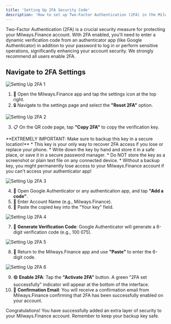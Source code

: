 ```yaml
---
title: 'Setting Up 2FA Security Code'
description: 'How to set up Two-Factor Authentication (2FA) in the Milways.Finance app.'
---
```


<Info>
Two-Factor Authentication (2FA) is a crucial security measure for protecting your Milways.Finance account. With 2FA enabled, you'll need to enter a dynamic verification code from an authenticator app (like Google Authenticator) in addition to your password to log in or perform sensitive operations, significantly enhancing your account security. We strongly recommend all users enable 2FA.
</Info>

## Navigate to 2FA Settings

![Setting Up 2FA 1](https://milways.gitbook.io/~gitbook/image?url=https%3A%2F%2F905664024-files.gitbook.io%2F%7E%2Ffiles%2Fv0%2Fb%2Fgitbook-x-prod.appspot.com%2Fo%2Fspaces%252FBdfmzoYxBtV1Xo4FcaHt%252Fuploads%252Fd8RM9qjV6CV1agrvpSgv%252F43.png%3Falt%3Dmedia%26token%3D1077203d-9c24-4fc7-857f-1d24d10e5ef7&width=768&dpr=4&quality=100&sign=6eef0aef&sv=2)

1. 🔧 Open the Milways.Finance app and tap the settings icon at the top right.
2. 🔒 Navigate to the settings page and select the **"Reset 2FA"** option.

![Setting Up 2FA 2](https://milways.gitbook.io/~gitbook/image?url=https%3A%2F%2F905664024-files.gitbook.io%2F%7E%2Ffiles%2Fv0%2Fb%2Fgitbook-x-prod.appspot.com%2Fo%2Fspaces%252FBdfmzoYxBtV1Xo4FcaHt%252Fuploads%252FuFe79aFclFjFIuEwR8kT%252F44.png%3Falt%3Dmedia%26token%3D93f8f47d-3739-4645-85ea-9110835f3f13&width=768&dpr=4&quality=100&sign=88e197c9&sv=2)

3. 📋 On the QR code page, tap **"Copy 2FA"** to copy the verification key.

<Warning>
**EXTREMELY IMPORTANT: Make sure to backup this key in a secure location!**
* This key is your only way to recover 2FA access if you lose or replace your phone.
* Write down the key by hand and store it in a safe place, or save it in a secure password manager.
* Do NOT store the key as a screenshot or plain text file on any connected device.
* Without a backup key, you might permanently lose access to your Milways.Finance account if you can't access your authenticator app!
</Warning>

![Setting Up 2FA 3](https://milways.gitbook.io/~gitbook/image?url=https%3A%2F%2F905664024-files.gitbook.io%2F%7E%2Ffiles%2Fv0%2Fb%2Fgitbook-x-prod.appspot.com%2Fo%2Fspaces%252FBdfmzoYxBtV1Xo4FcaHt%252Fuploads%252FJadAraxz6591Bfs0JmaI%252F45.png%3Falt%3Dmedia%26token%3D6d18af53-4135-4e93-a980-fbade3fee742&width=768&dpr=4&quality=100&sign=debcc590&sv=2)

4. 📱 Open Google Authenticator or any authentication app, and tap **"Add a code"**.
5. 📝 Enter Account Name (e.g., Milways.Finance).
6. 📝 Paste the copied key into the "Your key" field.

![Setting Up 2FA 4](https://milways.gitbook.io/~gitbook/image?url=https%3A%2F%2F905664024-files.gitbook.io%2F%7E%2Ffiles%2Fv0%2Fb%2Fgitbook-x-prod.appspot.com%2Fo%2Fspaces%252FBdfmzoYxBtV1Xo4FcaHt%252Fuploads%252FosnW0Ljij5KT61LaNroo%252F46.png%3Falt%3Dmedia%26token%3Ddabf2b50-f863-4a70-820e-06bf08873bb3&width=768&dpr=4&quality=100&sign=583ed592&sv=2)

7. 🔢 **Generate Verification Code**: Google Authenticator will generate a 6-digit verification code (e.g., 100 075).

![Setting Up 2FA 5](https://milways.gitbook.io/~gitbook/image?url=https%3A%2F%2F905664024-files.gitbook.io%2F%7E%2Ffiles%2Fv0%2Fb%2Fgitbook-x-prod.appspot.com%2Fo%2Fspaces%252FBdfmzoYxBtV1Xo4FcaHt%252Fuploads%252FQBJ9ucpADzQF1RTs5Jvr%252F47.png%3Falt%3Dmedia%26token%3D76d7855a-8ea5-47f2-b07f-4a4ab0fb9089&width=768&dpr=4&quality=100&sign=1845420d&sv=2)

8. 📝 Return to the Milways.Finance app and use **"Paste"** to enter the 6-digit code.

![Setting Up 2FA 6](https://milways.gitbook.io/~gitbook/image?url=https%3A%2F%2F905664024-files.gitbook.io%2F%7E%2Ffiles%2Fv0%2Fb%2Fgitbook-x-prod.appspot.com%2Fo%2Fspaces%252FBdfmzoYxBtV1Xo4FcaHt%252Fuploads%252FhGlbbmT5lX21yyRtHchp%252F48.png%3Falt%3Dmedia%26token%3Df5bf72c1-55d4-4d77-86ff-13c50193e4f8&width=768&dpr=4&quality=100&sign=45d69012&sv=2)

9. 🟢 **Enable 2FA**: Tap the **"Activate 2FA"** button. A green "2FA set successfully" indicator will appear at the bottom of the interface.
10. 📧 **Confirmation Email**: You will receive a confirmation email from Milways.Finance confirming that 2FA has been successfully enabled on your account.

Congratulations! You have successfully added an extra layer of security to your Milways.Finance account. Remember to keep your backup key safe.

